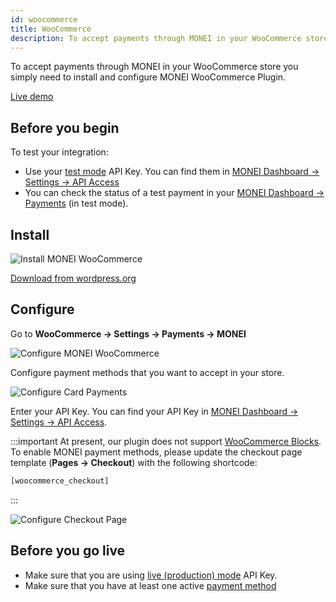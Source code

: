 ```yaml
---
id: woocommerce
title: WooCommerce
description: To accept payments through MONEI in your WooCommerce store you simply need to install and configure MONEI WooCommerce Plugin.
---
```


To accept payments through MONEI in your WooCommerce store you simply need to install and configure MONEI WooCommerce Plugin.

<a href="https://woocommerce-demo.monei.com" target="_blank" className="button button--primary">
  Live demo
</a>

## Before you begin

To test your integration:

- Use your [test mode](testing.md) API Key. You can find them in [MONEI Dashboard → Settings → API Access](https://dashboard.monei.com/settings/api)
- You can check the status of a test payment in your [MONEI Dashboard → Payments](https://dashboard.monei.com/payments) (in test mode).

## Install

![Install MONEI WooCommerce](/img/configure-woo-0.png)

<p>
  <a href="https://wordpress.org/plugins/monei/" target="_blank" className="button button--primary">
    Download from wordpress.org
  </a>
</p>

## Configure

Go to **WooCommerce → Settings → Payments → MONEI**

![Configure MONEI WooCommerce](/img/configure-woo-1.png)

Configure payment methods that you want to accept in your store.

![Configure Card Payments](/img/configure-woo-2.png)

Enter your API Key. You can find your API Key in [MONEI Dashboard → Settings → API Access](https://dashboard.monei.com/settings/api).

:::important
At present, our plugin does not support [WooCommerce Blocks](https://woocommerce.com/document/woocommerce-blocks/). To enable MONEI payment methods, please update the checkout page template (**Pages → Checkout**) with the following shortcode:
```html
[woocommerce_checkout]
```
:::

![Configure Checkout Page](/img/configure-woo-3.png)

## Before you go live

- Make sure that you are using [live (production) mode](testing.md) API Key.
- Make sure that you have at least one active [payment method](https://dashboard.monei.com/settings/payment-methods)
